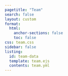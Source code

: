 ```yaml
---
pagetitle: "Team"
search: false
layout: custom
format:
  html:
    anchor-sections: false
    toc: false
css: team.css
sidebar: false
listing:
  id: team-data
  template: team.ejs
  contents: team.yml
---
```


<!-- To Add or Modify Team Member Data, see team.yml file: https://github.com/TuringLang/turing-test-website/blob/main/team/team.yml -->

::: {#team-data}

:::